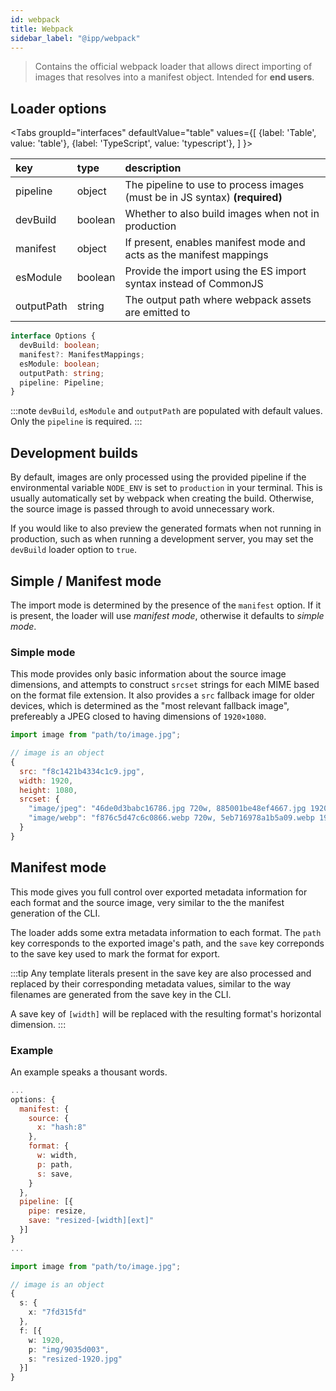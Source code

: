 ```yaml
---
id: webpack
title: Webpack
sidebar_label: "@ipp/webpack"
---
```



> Contains the official webpack loader that allows direct importing of images that resolves into a
> manifest object. Intended for **end users**.

## Loader options

<Tabs
  groupId="interfaces"
  defaultValue="table"
  values={[
    {label: 'Table', value: 'table'},
    {label: 'TypeScript', value: 'typescript'},
  ]
}>
<TabItem value="table">
<FormatTable centre fullWidth label="Available loader options" top="2em">


| key        | type    | description                                                                 |
| :--------- | :------ | :-------------------------------------------------------------------------- |
| pipeline   | object  | The pipeline to use to process images (must be in JS syntax) **(required)** |
| devBuild   | boolean | Whether to also build images when not in production                         |
| manifest   | object  | If present, enables manifest mode and acts as the manifest mappings         |
| esModule   | boolean | Provide the import using the ES import syntax instead of CommonJS           |
| outputPath | string  | The output path where webpack assets are emitted to                         |

</FormatTable>
</TabItem>
<TabItem value="typescript">


```typescript title="Config interface"
interface Options {
  devBuild: boolean;
  manifest?: ManifestMappings;
  esModule: boolean;
  outputPath: string;
  pipeline: Pipeline;
}
```

<!-- prettier-ignore-start -->
:::note
`devBuild`, `esModule` and `outputPath` are populated with default values. Only the `pipeline` is
required.
:::
<!-- prettier-ignore-end -->

</TabItem>
</Tabs>


## Development builds

By default, images are only processed using the provided pipeline if the environmental variable
`NODE_ENV` is set to `production` in your terminal. This is usually automatically set by webpack
when creating the build. Otherwise, the source image is passed through to avoid unnecessary work.

If you would like to also preview the generated formats when not running in production, such as when
running a development server, you may set the `devBuild` loader option to `true`.

## Simple / Manifest mode

The import mode is determined by the presence of the `manifest` option. If it is present, the loader
will use _manifest mode_, otherwise it defaults to _simple mode_.

### Simple mode

This mode provides only basic information about the source image dimensions, and attempts to
construct `srcset` strings for each MIME based on the format file extension. It also provides a
`src` fallback image for older devices, which is determined as the "most relevant fallback image",
prefereably a JPEG closed to having dimensions of `1920×1080`.

```js title="image_import.ts"
import image from "path/to/image.jpg";

// image is an object
{
  src: "f8c1421b4334c1c9.jpg",
  width: 1920,
  height: 1080,
  srcset: {
    "image/jpeg": "46de0d3babc16786.jpg 720w, 885001be48ef4667.jpg 1920w",
    "image/webp": "f876c5d47c6c0866.webp 720w, 5eb716978a1b5a09.webp 1920w"
  }
}
```

## Manifest mode

This mode gives you full control over exported metadata information for each format and the source
image, very similar to the the manifest generation of the CLI.

The loader adds some extra metadata information to each format. The `path` key corresponds to the
exported image's path, and the `save` key correponds to the save key used to mark the format for
export.

<!-- prettier-ignore-start -->
:::tip
Any template literals present in the save key are also processed and replaced by their corresponding
metadata values, similar to the way filenames are generated from the save key in the CLI.

A save key of `[width]` will be replaced with the resulting format's horizontal dimension.
:::
<!-- prettier-ignore-end -->

### Example

An example speaks a thousant words.

```js title="webpack.config.js"
...
options: {
  manifest: {
    source: {
      x: "hash:8"
    },
    format: {
      w: width,
      p: path,
      s: save,
    }
  },
  pipeline: [{
    pipe: resize,
    save: "resized-[width][ext]"
  }]
}
...
```

```ts title="image_import.ts"
import image from "path/to/image.jpg";

// image is an object
{
  s: {
    x: "7fd315fd"
  },
  f: [{
    w: 1920,
    p: "img/9035d003",
    s: "resized-1920.jpg"
  }]
}
```

